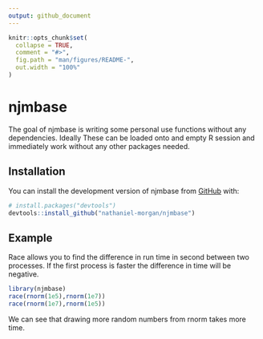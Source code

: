 ```yaml
---
output: github_document
---
```


<!-- README.md is generated from README.Rmd. Please edit that file -->

```r
knitr::opts_chunk$set(
  collapse = TRUE,
  comment = "#>",
  fig.path = "man/figures/README-",
  out.width = "100%"
)
```

# njmbase

<!-- badges: start -->
<!-- badges: end -->

The goal of njmbase is writing some personal use functions without any dependencies. Ideally
These can be loaded onto and empty R session and immediately work without any other 
packages needed. 

## Installation

You can install the development version of njmbase from [GitHub](https://github.com/) with:

``` r
# install.packages("devtools")
devtools::install_github("nathaniel-morgan/njmbase")
```

## Example

Race allows you to find the difference in run time in second between two processes.
If the first process is faster the difference in time will be negative.

```r
library(njmbase)
race(rnorm(1e5),rnorm(1e7))
race(rnorm(1e7),rnorm(1e5))
```

We can see that drawing more random numbers from rnorm takes more time.
